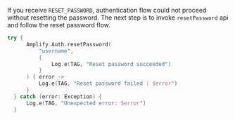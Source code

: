 If you receive `RESET_PASSWORD`, authentication flow could not proceed without resetting the password. The next step is to invoke `resetPassword` api and follow the reset password flow.
<BlockSwitcher>

<Block name="Kotlin">

```kotlin
try {
      Amplify.Auth.resetPassword(
          "username",
          {
              Log.e(TAG, "Reset password succeeded")
          }
      ) { error ->
          Log.e(TAG, "Reset password failed : $error")
      }
  } catch (error: Exception) {
      Log.e(TAG, "Unexpected error: $error")
  }
```
</Block>

</BlockSwitcher>
